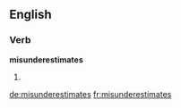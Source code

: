 ==English==

===Verb===
'''misunderestimates'''

# {{third-person singular of|[[misunderestimate]]}}

[[de:misunderestimates]]
[[fr:misunderestimates]]